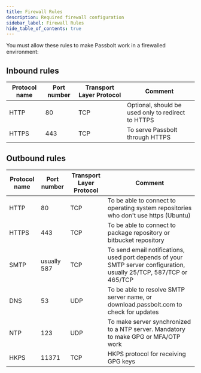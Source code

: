 ```yaml
---
title: Firewall Rules
description: Required firewall configuration
sidebar_label: Firewall Rules
hide_table_of_contents: true
---
```


You must allow these rules to make Passbolt work in a firewalled environment:

## Inbound rules

| Protocol name | Port number | Transport Layer Protocol | Comment                                              |
| ------------- | ----------- | ------------------------ | ---------------------------------------------------- |
| HTTP          | 80          | TCP                      | Optional, should be used only to redirect to HTTPS   |
| HTTPS         | 443         | TCP                      | To serve Passbolt through HTTPS                      |

## Outbound rules

| Protocol name | Port number | Transport Layer Protocol | Comment                                                                                                              |
| ------------- | ----------- | ------------------------ | -------------------------------------------------------------------------------------------------------------------- |
| HTTP          | 80          | TCP                      | To be able to connect to operating system repositories who don't use https (Ubuntu) |
| HTTPS         | 443         | TCP                      | To be able to connect to package repository or bitbucket repository |
| SMTP          | usually 587 | TCP                      | To send email notifications, used port depends of your SMTP server configuration, usually 25/TCP, 587/TCP or 465/TCP |
| DNS           | 53          | UDP                      | To be able to resolve SMTP server name, or download.passbolt.com to check for updates                                |
| NTP           | 123         | UDP                      | To make server synchronized to a NTP server. Mandatory to make GPG or MFA/OTP work                                   |
| HKPS          | 11371       | TCP                      | HKPS protocol for receiving GPG keys |
